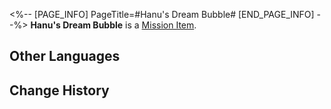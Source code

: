 <%-- [PAGE_INFO]
PageTitle=#Hanu's Dream Bubble#
[END_PAGE_INFO] --%>
{{Item Infobox
|id          = 140466
|image       = Item Hanu's Dream Bubble.png
|type        = Mission Item
|invCategory = Missions
|rarity      = 3
|effect      = 
|description = The reward for beating the game Hanu's Prison Break, capturing all of Hanu's highlights in the story. Perhaps similar scenes did happen in real history.
}}
'''Hanu's Dream Bubble''' is a [[Mission Item]].

==Other Languages==
{{Other Languages
|en   = Hanu's Dream Bubble
|zhs  = 「哈努兄弟」的梦泡
|zht  = 「哈努兄弟」的夢泡
|ja   = 「ブラザーハヌ」の夢の泡
|ko   = 「하누 형제」의 꿈방울
|es   = Burbuja de ensueño de Hanu
|fr   = Bulle onirique de Hanu
|ru   = Пузырь грёз Хану
|th   = ฟองแห่งความฝันของ "ลูกพี่ Hanu"
|vi   = Bong Bóng Giấc Mơ Của "Người Anh Em Hanu"
|de   = Hanus Traumblase
|id   = Gelembung Mimpi "Hanu"
|pt   = Bolha de Sonhos de Hanu
}}

==Change History==
{{Change History|2.0}}